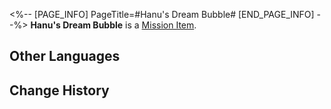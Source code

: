 <%-- [PAGE_INFO]
PageTitle=#Hanu's Dream Bubble#
[END_PAGE_INFO] --%>
{{Item Infobox
|id          = 140466
|image       = Item Hanu's Dream Bubble.png
|type        = Mission Item
|invCategory = Missions
|rarity      = 3
|effect      = 
|description = The reward for beating the game Hanu's Prison Break, capturing all of Hanu's highlights in the story. Perhaps similar scenes did happen in real history.
}}
'''Hanu's Dream Bubble''' is a [[Mission Item]].

==Other Languages==
{{Other Languages
|en   = Hanu's Dream Bubble
|zhs  = 「哈努兄弟」的梦泡
|zht  = 「哈努兄弟」的夢泡
|ja   = 「ブラザーハヌ」の夢の泡
|ko   = 「하누 형제」의 꿈방울
|es   = Burbuja de ensueño de Hanu
|fr   = Bulle onirique de Hanu
|ru   = Пузырь грёз Хану
|th   = ฟองแห่งความฝันของ "ลูกพี่ Hanu"
|vi   = Bong Bóng Giấc Mơ Của "Người Anh Em Hanu"
|de   = Hanus Traumblase
|id   = Gelembung Mimpi "Hanu"
|pt   = Bolha de Sonhos de Hanu
}}

==Change History==
{{Change History|2.0}}